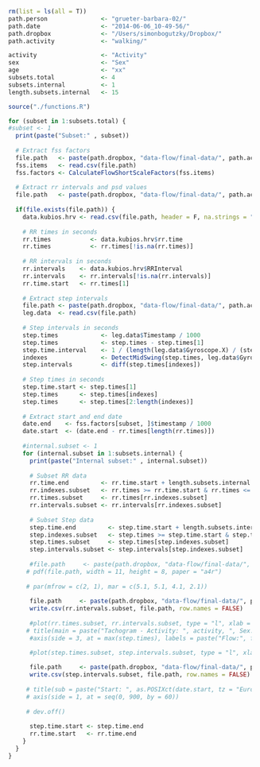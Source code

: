 ```r
  rm(list = ls(all = T))
  path.person               <- "grueter-barbara-02/"
  path.date                 <- "2014-06-06_10-49-56/"
  path.dropbox              <- "/Users/simonbogutzky/Dropbox/"
  path.activity             <- "walking/"

  activity                  <- "Activity"
  sex                       <- "Sex"
  age                       <- "xx"
  subsets.total             <- 4
  subsets.internal          <- 1
  length.subsets.internal   <- 15
```

```r
  source("./functions.R")
```

```r

  for (subset in 1:subsets.total) {
  #subset <- 1
    print(paste("Subset:" , subset))
  
    # Extract fss factors
    file.path   <- paste(path.dropbox, "data-flow/final-data/", path.activity, path.person, path.date, "scale.csv", sep ="")
    fss.items   <- read.csv(file.path)
    fss.factors <- CalculateFlowShortScaleFactors(fss.items)
  
    # Extract rr intervals and psd values 
    file.path   <- paste(path.dropbox, "data-flow/final-data/", path.activity, path.person, path.date, "subset-", subset, "/hrv-data.txt", sep ="")
    
    if(file.exists(file.path)) {
      data.kubios.hrv <- read.csv(file.path, header = F, na.strings = "", fill = T, skip = 97, col.names = c("NA1", "rr.time", "RRInterval", "FFTFrequency", "FFTPSD", "ARFrequency", "ARPSD", "NA2", "NA3", "NA4", "NA5"))
      
      # RR times in seconds
      rr.times           <- data.kubios.hrv$rr.time
      rr.times           <- rr.times[!is.na(rr.times)]
      
      # RR intervals in seconds
      rr.intervals    <- data.kubios.hrv$RRInterval
      rr.intervals    <- rr.intervals[!is.na(rr.intervals)]
      rr.time.start   <- rr.times[1]
      
      # Extract step intervals 
      file.path <- paste(path.dropbox, "data-flow/final-data/", path.activity, path.person, path.date, "subset-", subset, "/leg-data.csv", sep ="")
      leg.data  <- read.csv(file.path)
      
      # Step intervals in seconds
      step.times            <- leg.data$Timestamp / 1000
      step.times            <- step.times - step.times[1]
      step.time.interval    <- 1 / (length(leg.data$Gyroscope.X) / (step.times[length(step.times)]))
      indexes               <- DetectMidSwing(step.times, leg.data$Gyroscope.X, step.time.interval, c = 1.5, plot = F)
      step.intervals        <- diff(step.times[indexes])
  
      # Step times in seconds
      step.time.start <- step.times[1]
      step.times      <- step.times[indexes]
      step.times      <- step.times[2:length(indexes)]
      
      # Extract start and end date
      date.end    <- fss.factors[subset, ]$timestamp / 1000
      date.start  <- (date.end - rr.times[length(rr.times)])
      
      #internal.subset <- 1
      for (internal.subset in 1:subsets.internal) {
        print(paste("Internal subset:" , internal.subset))
        
        # Subset RR data
        rr.time.end         <- rr.time.start + length.subsets.internal * 60 
        rr.indexes.subset   <- rr.times >= rr.time.start & rr.times <= rr.time.end
        rr.times.subset     <- rr.times[rr.indexes.subset]
        rr.intervals.subset <- rr.intervals[rr.indexes.subset]
        
        # Subset Step data
        step.time.end         <- step.time.start + length.subsets.internal * 60 
        step.indexes.subset   <- step.times >= step.time.start & step.times <= step.time.end
        step.times.subset     <- step.times[step.indexes.subset]
        step.intervals.subset <- step.intervals[step.indexes.subset]
      
        #file.path     <- paste(path.dropbox, "data-flow/final-data/", path.activity, path.person, substr(path.date, 1, 19), "-", "subset-", subset, "-", internal.subset, "-rr-intervals-and-step-intervals.pdf", sep ="")
       # pdf(file.path, width = 11, height = 8, paper = "a4r")
    
       # par(mfrow = c(2, 1), mar = c(5.1, 5.1, 4.1, 2.1))
        
        file.path     <- paste(path.dropbox, "data-flow/final-data/", path.activity, path.person, substr(path.date, 1, 19), "-", "subset-", subset, "-", internal.subset, "-rr-intervals.csv", sep ="")
        write.csv(rr.intervals.subset, file.path, row.names = FALSE)
      
        #plot(rr.times.subset, rr.intervals.subset, type = "l", xlab = "Time (s)", ylab = "RR Interval (s)", xaxs = "i", yaxs = "i", xaxt = "n", xlim = c(rr.time.start, rr.time.end))
       # title(main = paste("Tachogram - Activity: ", activity, ", Sex: ", sex, ", Age: ", age, ", Subset ", subset, "/",  subsets.total, " - ", internal.subset, sep = ""))
        #axis(side = 3, at = max(step.times), labels = paste("Flow:", fss.factors$flow[subset]))

        #plot(step.times.subset, step.intervals.subset, type = "l", xlab = "Time (s)", ylab = "Step Interval (s)", xaxs = "i", yaxs = "i", xaxt = "n", xlim = c(step.time.start, step.time.end))
        
        file.path     <- paste(path.dropbox, "data-flow/final-data/", path.activity, path.person, substr(path.date, 1, 19), "-", "subset-", subset, "-", internal.subset, "-step-intervals.csv", sep ="")
        write.csv(step.intervals.subset, file.path, row.names = FALSE)
        
       # title(sub = paste("Start: ", as.POSIXct(date.start, tz = "Europe/Berlin", origin = "1970-01-01"), ", End: ", as.POSIXct(date.end, tz = "Europe/Berlin", origin = "1970-01-01"), sep = ""))
       # axis(side = 1, at = seq(0, 900, by = 60))
        
       # dev.off()
        
        step.time.start <- step.time.end
        rr.time.start   <- rr.time.end
      }
    }
  }
```